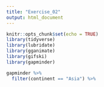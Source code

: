 ```yaml
---
title: "Exercise_02"
output: html_document
---
```


```r
knitr::opts_chunk$set(echo = TRUE)
library(tidyverse)
library(lubridate)
library(gganimate)
library(gifski)
library(gapminder)
```


```r
gapminder %>% 
  filter(continent == "Asia") %>% 
 
```

